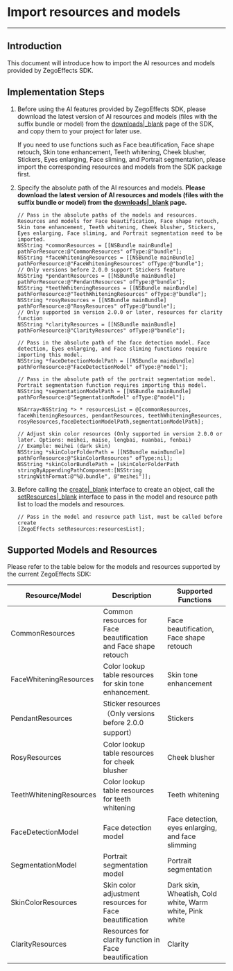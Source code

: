 # Import resources and models

---

## Introduction

This document will introduce how to import the AI resources and models provided by ZegoEffects SDK.

## Implementation Steps

1. Before using the AI features provided by ZegoEffects SDK, please download the latest version of AI resources and models (files with the suffix bundle or model) from the [downloads\|_blank](!ZegoEffects_downloads) page of the SDK, and copy them to your project for later use.
    <Note title="Note">

    If you need to use functions such as Face beautification, Face shape retouch, Skin tone enhancement, Teeth whitening, Cheek blusher, Stickers, Eyes enlarging, Face sliming, and Portrait segmentation, please import the corresponding resources and models from the SDK package first.
    </Note>
2. Specify the absolute path of the AI resources and models. **Please download the latest version of AI resources and models (files with the suffix bundle or model) from the [downloads\|_blank](!ZegoEffects_downloads) page.**

    ```objc
   // Pass in the absolute paths of the models and resources. Resources and models for Face beautification, Face shape retouch, Skin tone enhancement, Teeth whitening, Cheek blusher, Stickers, Eyes enlarging, Face sliming, and Portrait segmentation need to be imported.
    NSString *commonResources = [[NSBundle mainBundle] pathForResource:@"CommonResources" ofType:@"bundle"];
    NSString *faceWhiteningResources = [[NSBundle mainBundle] pathForResource:@"FaceWhiteningResources" ofType:@"bundle"];
    // Only versions before 2.0.0 support Stickers feature
    NSString *pendantResources = [[NSBundle mainBundle] pathForResource:@"PendantResources" ofType:@"bundle"];
    NSString *teethWhiteningResources = [[NSBundle mainBundle] pathForResource:@"TeethWhiteningResources" ofType:@"bundle"];
    NSString *rosyResources = [[NSBundle mainBundle] pathForResource:@"RosyResources" ofType:@"bundle"];
    // Only supported in version 2.0.0 or later, resources for clarity function
    NSString *clarityResources = [[NSBundle mainBundle] pathForResource:@"ClarityResources" ofType:@"bundle"];

    // Pass in the absolute path of the face detection model. Face detection, Eyes enlarging, and Face sliming functions require importing this model.
    NSString *faceDetectionModelPath = [[NSBundle mainBundle] pathForResource:@"FaceDetectionModel" ofType:@"model"];

    // Pass in the absolute path of the portrait segmentation model. Portrait segmentation function requires importing this model.
    NSString *segmentationModelPath = [[NSBundle mainBundle] pathForResource:@"SegmentationModel" ofType:@"model"];

    NSArray<NSString *> * resourcesList = @[commonResources, faceWhiteningResources, pendantResources, teethWhiteningResources, rosyResources,faceDetectionModelPath,segmentationModelPath];

    // Adjust skin color resources (Only supported in version 2.0.0 or later. Options: meihei, maise, lengbai, nuanbai, fenbai)
    // Example: meihei (dark skin)
    NSString *skinColorFolderPath = [[NSBundle mainBundle] pathForResource:@"SkinColorResources" ofType:nil];
    NSString *skinColorBundlePath = [skinColorFolderPath stringByAppendingPathComponent:[NSString stringWithFormat:@"%@.bundle", @"meihei"]];
    ```

3. Before calling the [create\|_blank](/article/api?doc=Effects_SDK_API~objectivec_ios~class~ZegoEffects#create-appid-app-sign-callback-1) interface to create an object, call the [setResources\|_blank](@setResources) interface to pass in the model and resource path list to load the models and resources.

    ```objc
    // Pass in the model and resource path list, must be called before create
    [ZegoEffects setResources:resourcesList];
    ```

## Supported Models and Resources

Please refer to the table below for the models and resources supported by the current ZegoEffects SDK:

| Resource/Model | Description | Supported Functions |
| --- | --- | --- |
| CommonResources | Common resources for Face beautification and Face shape retouch | Face beautification, Face shape retouch |
| FaceWhiteningResources | Color lookup table resources for skin tone enhancement. | Skin tone enhancement |
| PendantResources | Sticker resources（Only versions before 2.0.0 support） | Stickers |
| RosyResources | Color lookup table resources for cheek blusher | Cheek blusher |
| TeethWhiteningResources | Color lookup table resources for teeth whitening | Teeth whitening |
| FaceDetectionModel | Face detection model | Face detection, eyes enlarging, and face slimming |
| SegmentationModel | Portrait segmentation model | Portrait segmentation |
| SkinColorResources | Skin color adjustment resources for Face beautification | Dark skin, Wheatish, Cold white, Warm white, Pink white |
| ClarityResources | Resources for clarity function in Face beautification | Clarity |
